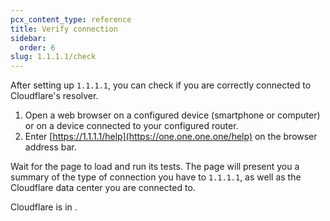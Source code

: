 ```yaml
---
pcx_content_type: reference
title: Verify connection
sidebar:
  order: 6
slug: 1.1.1.1/check
---
```



After setting up `1.1.1.1`, you can check if you are correctly connected to Cloudflare's resolver.

1. Open a web browser on a configured device (smartphone or computer) or on a device connected to your configured router.
2. Enter [https://1.1.1.1/help](https://one.one.one.one/help) on the browser address bar.

Wait for the page to load and run its tests. The page will present you a summary of the type of connection you have to `1.1.1.1`, as well as the Cloudflare data center you are connected to.

Cloudflare is in <PublicStats id="data_center_cities" />.
